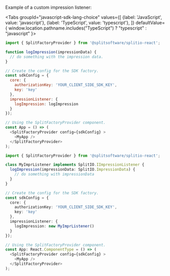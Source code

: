 
Example of a custom impression listener:

<Tabs
  groupId="javascript-sdk-lang-choice"
  values={[
    {label: 'JavaScript', value: 'javascript'},
    {label: 'TypeScript', value: 'typescript'},
  ]} defaultValue={ window.location.pathname.includes("TypeScript") ? "typescript" : "javascript" }>
  <TabItem value="javascript">

```javascript
import { SplitFactoryProvider } from '@splitsoftware/splitio-react';

function logImpression(impressionData) {
  // do something with the impression data.
}

// Create the config for the SDK factory.
const sdkConfig = {
  core: {
    authorizationKey: 'YOUR_CLIENT_SIDE_SDK_KEY',
    key: 'key'
  },
  impressionListener: {
    logImpression: logImpression
  }
});

// Using the SplitFactoryProvider component.
const App = () => (
  <SplitFactoryProvider config={sdkConfig} >
    <MyApp />
  </SplitFactoryProvider>
);
```

  </TabItem>
  <TabItem value="typescript">

```typescript
import { SplitFactoryProvider } from '@splitsoftware/splitio-react';

class MyImprListener implements SplitIO.IImpressionListener {
  logImpression(impressionData: SplitIO.ImpressionData) {
    // do something with impressionData
  }
}

// Create the config for the SDK factory.
const sdkConfig = {
  core: {
    authorizationKey: 'YOUR_CLIENT_SIDE_SDK_KEY',
    key: 'key'
  },
  impressionListener: {
    logImpression: new MyImprListener()
  }
});

// Using the SplitFactoryProvider component.
const App: React.ComponentType = () => (
  <SplitFactoryProvider config={sdkConfig} >
    <MyApp />
  </SplitFactoryProvider>
);
```

  </TabItem>
</Tabs>